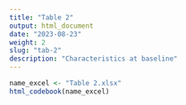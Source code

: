 ```yaml
---
title: "Table 2"
output: html_document
date: "2023-08-23"
weight: 2
slug: "tab-2"
description: "Characteristics at baseline"
---
```


```r
name_excel <- "Table 2.xlsx"
html_codebook(name_excel)
```
